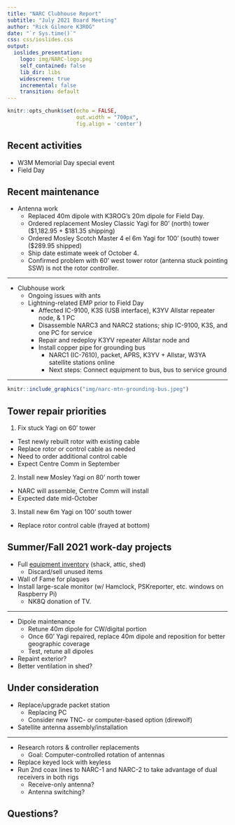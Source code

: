 ```yaml
---
title: "NARC Clubhouse Report"
subtitle: "July 2021 Board Meeting"
author: "Rick Gilmore K3ROG"
date: "`r Sys.time()`"
css: css/ioslides.css
output:
  ioslides_presentation:
    logo: img/NARC-logo.png
    self_contained: false
    lib_dir: libs
    widescreen: true
    incremental: false
    transition: default
---
```


```r
knitr::opts_chunk$set(echo = FALSE,
                      out.width = "700px",
                      fig.align = 'center')
```

## Recent activities

- W3M Memorial Day special event
- Field Day

## Recent maintenance

- Antenna work
  - Replaced 40m dipole with K3ROG's 20m dipole for Field Day.
  - Ordered replacement Mosley Classic Yagi for 80' (north) tower (\$1,182.95 + \$181.35 shipping)
  - Ordered Mosley Scotch Master 4 el 6m Yagi for 100' (south) tower (\$289.95 shipped)
  - Ship date estimate week of October 4.
  - Confirmed problem with 60' west tower rotor (antenna stuck pointing SSW) is not the rotor controller.
  
---

- Clubhouse work
  - Ongoing issues with ants
  - Lightning-related EMP prior to Field Day
    - Affected IC-9100, K3S (USB interface), K3YV Allstar repeater node, & 1 PC
    - Disassemble NARC3 and NARC2 stations; ship IC-9100, K3S, and one PC for service
    - Repair and redeploy K3YV repeater Allstar node and 
    - Install copper pipe for grounding bus
      - NARC1 (IC-7610), packet, APRS, K3YV + Allstar, W3YA satellite stations online
      - Next steps: Connect equipment to bus, bus to service ground

---

```r
knitr::include_graphics("img/narc-mtn-grounding-bus.jpeg")
```
  
## Tower repair priorities

1. Fix stuck Yagi on 60' tower
  - Test newly rebuilt rotor with existing cable
  - Replace rotor or control cable as needed
  - Need to order additional control cable
  - Expect Centre Comm in September
2. Install new Mosley Yagi on 80' north tower
  - NARC will assemble, Centre Comm will install
  - Expected date mid-October
3. Install new 6m Yagi on 100' south tower
  - Replace rotor control cable (frayed at bottom)
  
## Summer/Fall 2021 work-day projects

- Full [equipment inventory](https://docs.google.com/spreadsheets/d/1J_zTmty3JlsgPIf_KGFJ72rzpGeRJSGKMHn6ZnMDEuE/edit?usp=sharing) (shack, attic, shed)
    - Discard/sell unused items
- Wall of Fame for plaques
- Install large-scale monitor (w/ Hamclock, PSKreporter, etc. windows on Raspberry Pi)
    - NK8Q donation of TV.
    
---
    
- Dipole maintenance
    - Retune 40m dipole for CW/digital portion
    - Once 60' Yagi repaired, replace 40m dipole and reposition for better geographic coverage
    - Test, retune all dipoles
- Repaint exterior?
- Better ventilation in shed?

## Under consideration

- Replace/upgrade packet station
    - Replacing PC
    - Consider new TNC- or computer-based option (direwolf)
- Satellite antenna assembly/installation

---

- Research rotors & controller replacements
    - Goal: Computer-controlled rotation of antennas
- Replace keyed lock with keyless
- Run 2nd coax lines to NARC-1 and NARC-2 to take advantage of dual receivers in both rigs
    - Receive-only antenna?
    - Antenna switching?

## Questions?
